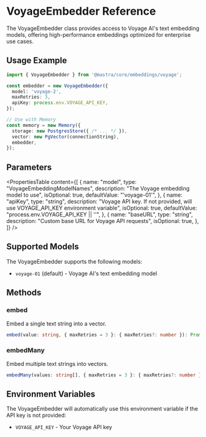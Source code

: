 # VoyageEmbedder Reference

The VoyageEmbedder class provides access to Voyage AI's text embedding models, offering high-performance embeddings optimized for enterprise use cases.

## Usage Example

```typescript
import { VoyageEmbedder } from '@mastra/core/embeddings/voyage';

const embedder = new VoyageEmbedder({
  model: 'voyage-2',
  maxRetries: 3,
  apiKey: process.env.VOYAGE_API_KEY,
});

// Use with Memory
const memory = new Memory({
  storage: new PostgresStore({ /* ... */ }),
  vector: new PgVector(connectionString),
  embedder,
});
```

## Parameters

<PropertiesTable
  content={[
    {
      name: "model",
      type: "VoyageEmbeddingModelNames",
      description: "The Voyage embedding model to use",
      isOptional: true,
      defaultValue: "'voyage-01'",
    },
    {
      name: "apiKey",
      type: "string",
      description: "Voyage API key. If not provided, will use VOYAGE_API_KEY environment variable",
      isOptional: true,
      defaultValue: "process.env.VOYAGE_API_KEY || ''",
    },
    {
      name: "baseURL",
      type: "string",
      description: "Custom base URL for Voyage API requests",
      isOptional: true,
    },
  ]}
/>

## Supported Models

The VoyageEmbedder supports the following models:

- `voyage-01` (default) - Voyage AI's text embedding model

## Methods

### embed

Embed a single text string into a vector.

```typescript
embed(value: string, { maxRetries = 3 }: { maxRetries?: number }): Promise<EmbedResult<string>>
```

### embedMany

Embed multiple text strings into vectors.

```typescript
embedMany(values: string[], { maxRetries = 3 }: { maxRetries?: number }): Promise<EmbedManyResult<string>>
```

## Environment Variables

The VoyageEmbedder will automatically use this environment variable if the API key is not provided:

- `VOYAGE_API_KEY` - Your Voyage API key
